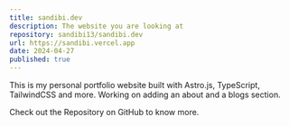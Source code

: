 ```yaml
---
title: sandibi.dev
description: The website you are looking at
repository: sandibi13/sandibi.dev
url: https://sandibi.vercel.app
date: 2024-04-27
published: true
---
```


This is my personal portfolio website built with Astro.js, TypeScript, TailwindCSS and more. Working on adding an about and a blogs section.

Check out the Repository on GitHub to know more.
